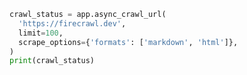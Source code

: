 ```python Python
crawl_status = app.async_crawl_url(
  'https://firecrawl.dev', 
  limit=100, 
  scrape_options={'formats': ['markdown', 'html']},
)
print(crawl_status)
```